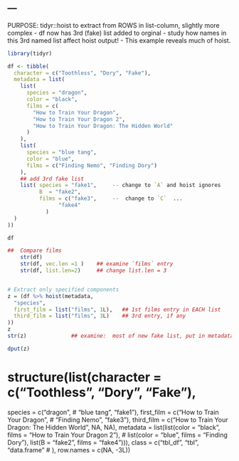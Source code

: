 ---
---

PURPOSE:  tidyr::hoist to extract from ROWS in list-column, slightly more complex
-   df now has 3rd (fake) list added to  orginal 
-   study how names in this 3rd named list affect hoist output!
-   This example reveals much of hoist.

```r
library(tidyr)

df <- tibble(
  character = c("Toothless", "Dory", "Fake"),
  metadata = list(
    list(
      species = "dragon",
      color = "black",
      films = c(
        "How to Train Your Dragon",
        "How to Train Your Dragon 2",
        "How to Train Your Dragon: The Hidden World"
      )
    ),
    list(
      species = "blue tang",
      color = "blue",
      films = c("Finding Nemo", "Finding Dory")
    ),
    ## add 3rd fake list        
    list( species = "fake1",     -- change to `A` and hoist ignores
          B  = "fake2",
          films = c("fake3",     --  change to `C`  ...
                "fake4"
            )
  )
))

df

##  Compare films
    str(df)
    str(df, vec.len =1 )    ## examine `films` entry
    str(df, list.len=2)     ## change list.len = 3


# Extract only specified components
z = (df %>% hoist(metadata,
  "species",
  first_film = list("films", 1L),   ## 1st films entry in EACH list
  third_film = list("films", 3L)    ## 3rd entry, if any
))
z
str(z)              ## examine:  most of new fake list, put in metadata

dput(z)
```

# structure(list(character = c("Toothless", "Dory", "Fake"), 
species = c("dragon", # "blue tang", "fake1"), 
first_film = c("How to Train Your Dragon", # "Finding Nemo", "fake3"), 
third_film = c("How to Train Your Dragon: The Hidden World",  NA, NA), 
metadata = list(list(color = "black", films = "How to Train Your Dragon 2"), 
#           list(color = "blue", films = "Finding Dory"), 
            list(B = "fake2",   films = "fake4"))), 
class = c("tbl_df", "tbl", "data.frame" # ), row.names = c(NA, -3L))


